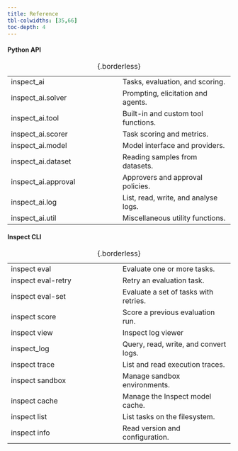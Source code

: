 ```yaml
---
title: Reference
tbl-colwidths: [35,66]
toc-depth: 4
---
```



#### Python API

|  |  |
|----|----|
| [inspect_ai](inspect_ai.qmd) | Tasks, evaluation, and scoring. |
| [inspect_ai.solver](inspect_ai.solver.qmd) | Prompting, elicitation and agents. |
| [inspect_ai.tool](inspect_ai.tool.qmd) | Built-in and custom tool functions. |
| [inspect_ai.scorer](inspect_ai.scorer.qmd) | Task scoring and metrics. |
| [inspect_ai.model](inspect_ai.model.qmd) | Model interface and providers. |
| [inspect_ai.dataset](inspect_ai.dataset.qmd) | Reading samples from datasets. |
| [inspect_ai.approval](inspect_ai.approval.qmd) | Approvers and approval policies. |
| [inspect_ai.log](inspect_ai.log.qmd) | List, read, write, and analyse logs. |
| [inspect_ai.util](inspect_ai.util.qmd) | Miscellaneous utility functions. |

: {.borderless}

#### Inspect CLI

|  |  |
|------------------------------------|------------------------------------|
| [inspect eval](inspect_eval.qmd) | Evaluate one or more tasks. |
| [inspect eval-retry](inspect_eval-retry.qmd) | Retry an evaluation task. |
| [inspect eval-set](inspect_eval-set.qmd) | Evaluate a set of tasks with retries. |
| [inspect score](inspect_score.qmd) | Score a previous evaluation run. |
| [inspect view](inspect_view.qmd) | Inspect log viewer |
| [inspect_log](inspect_log.qmd) | Query, read, write, and convert logs. |
| [inspect trace](inspect_trace.qmd) | List and read execution traces. |
| [inspect sandbox](inspect_sandbox.qmd) | Manage sandbox environments. |
| [inspect cache](inspect_cache.qmd) | Manage the Inspect model cache. |
| [inspect list](inspect_list.qmd) | List tasks on the filesystem. |
| [inspect info](inspect_info.qmd) | Read version and configuration. |

: {.borderless}


```{=html}
<style>
.table td {
    padding-bottom: 0 !important;
}
a {
    text-decoration: none;
}
a:hover {
    text-decoration: underline;
}
</style>
```
